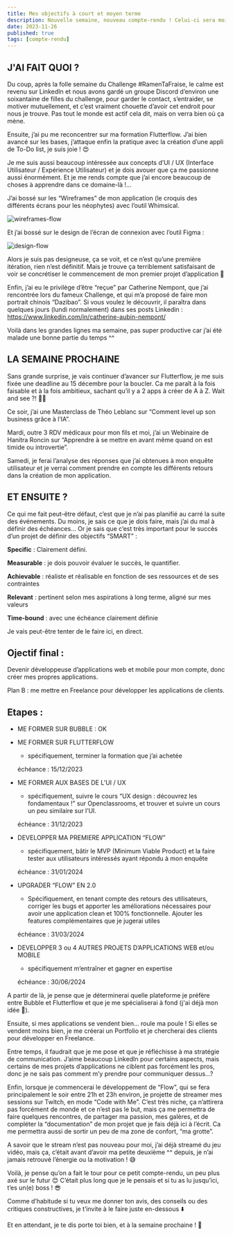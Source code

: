 ```yaml
---
title: Mes objectifs à court et moyen terme
description: Nouvelle semaine, nouveau compte-rendu ! Celui-ci sera moins long que la semaine dernière puisque la dernière fois je vous ai présenté 1 mois d’avancée.
date: 2023-11-26
published: true
tags: [compte-rendu]
---
```


## J'AI FAIT QUOI ?

Du coup, après la folle semaine du Challenge #RamenTaFraise, le calme est revenu sur LinkedIn et nous avons gardé un groupe Discord d’environ une soixantaine de filles du challenge, pour garder le contact, s’entraider, se motiver mutuellement, et c’est vraiment chouette d’avoir cet endroit pour nous je trouve. Pas tout le monde est actif cela dit, mais on verra bien où ça mène.

Ensuite, j’ai pu me reconcentrer sur ma formation Flutterflow. J’ai bien avancé sur les bases, j’attaque enfin la pratique avec la création d’une appli de To-Do list, je suis joie ! 😍

Je me suis aussi beaucoup intéressée aux concepts d’UI / UX (Interface Utilisateur / Expérience Utilisateur) et je dois avouer que ça me passionne aussi énormément. Et je me rends compte que j’ai encore beaucoup de choses à apprendre dans ce domaine-là !…

J’ai bossé sur les “Wireframes” de mon application (le croquis des différents écrans pour les néophytes) avec l’outil Whimsical.

![wireframes-flow](../img/wireframes-flow.png)

Et j’ai bossé sur le design de l’écran de connexion avec l’outil Figma :

![design-flow](../img/design-flow-1.png)

Alors je suis pas designeuse, ça se voit, et ce n’est qu’une première itération, rien n’est définitif. Mais je trouve ça terriblement satisfaisant de voir se concrétiser le commencement de mon premier projet d’application 🤩

Enfin, j’ai eu le privilège d’être “reçue” par Catherine Nempont, que j’ai rencontrée lors du fameux Challenge, et qui m’a proposé de faire mon portrait chinois “Dazibao”. Si vous voulez le découvrir, il paraîtra dans quelques jours (lundi normalement) dans ses posts Linkedin : https://www.linkedin.com/in/catherine-aubin-nempont/

Voilà dans les grandes lignes ma semaine, pas super productive car j’ai été malade une bonne partie du temps ^^

## LA SEMAINE PROCHAINE

Sans grande surprise, je vais continuer d’avancer sur Flutterflow, je me suis fixée une deadline au 15 décembre pour la boucler. Ca me paraît à la fois faisable et à la fois ambitieux, sachant qu’il y a 2 apps à créer de A à Z. Wait and see ?! 🤷‍♀️

Ce soir, j’ai une Masterclass de Théo Leblanc sur “Comment level up son business grâce à l’IA”.

Mardi, outre 3 RDV médicaux pour mon fils et moi, j’ai un Webinaire de Hanitra Roncin sur “Apprendre à se mettre en avant même quand on est timide ou introvertie”.

Samedi, je ferai l’analyse des réponses que j’ai obtenues à mon enquête utilisateur et je verrai comment prendre en compte les différents retours dans la création de mon application.

## ET ENSUITE ?

Ce qui me fait peut-être défaut, c’est que je n’ai pas planifié au carré la suite des événements. Du moins, je sais ce que je dois faire, mais j’ai du mal à définir des échéances… Or je sais que c’est très important pour le succès d’un projet de définir des objectifs “SMART” :

**Specific** : Clairement défini.

**Measurable** : je dois pouvoir évaluer le succès, le quantifier.

**Achievable** : réaliste et réalisable en fonction de ses ressources et de ses contraintes

**Relevant** : pertinent selon mes aspirations à long terme, aligné sur mes valeurs

**Time-bound** : avec une échéance clairement définie

Je vais peut-être tenter de le faire ici, en direct.

## Ojectif final :

Devenir développeuse d’applications web et mobile pour mon compte, donc créer mes propres applications.

Plan B : me mettre en Freelance pour développer les applications de clients.

## Etapes :

- ME FORMER SUR BUBBLE : OK

- ME FORMER SUR FLUTTERFLOW

  - spécifiquement, terminer la formation que j’ai achetée

  échéance : 15/12/2023

- ME FORMER AUX BASES DE L’UI / UX

  - spécifiquement, suivre le cours “UX design : découvrez les fondamentaux !” sur Openclassrooms, et trouver et suivre un cours un peu similaire sur l’UI.

  échéance : 31/12/2023

- DEVELOPPER MA PREMIERE APPLICATION “FLOW”

  - spécifiquement, bâtir le MVP (Minimum Viable Product) et la faire tester aux utilisateurs intéressés ayant répondu à mon enquête

  échéance : 31/01/2024

- UPGRADER “FLOW” EN 2.0

  - Spécifiquement, en tenant compte des retours des utilisateurs, corriger les bugs et apporter les améliorations nécessaires pour avoir une application clean et 100% fonctionnelle. Ajouter les features complémentaires que je jugerai utiles

  échéance : 31/03/2024

- DEVELOPPER 3 ou 4 AUTRES PROJETS D’APPLICATIONS WEB et/ou MOBILE

  - spécifiquement m’entraîner et gagner en expertise

  échéance : 30/06/2024

A partir de là, je pense que je déterminerai quelle plateforme je préfère entre Bubble et Flutterflow et que je me spécialiserai à fond (j'ai déjà mon idée 🤭).

Ensuite, si mes applications se vendent bien… roule ma poule ! Si elles se vendent moins bien, je me créerai un Portfolio et je chercherai des clients pour développer en Freelance.

Entre temps, il faudrait que je me pose et que je réfléchisse à ma stratégie de communication. J’aime beaucoup LinkedIn pour certains aspects, mais certains de mes projets d’applications ne ciblent pas forcément les pros, donc je ne sais pas comment m’y prendre pour communiquer dessus…?

Enfin, lorsque je commencerai le développement de “Flow”, qui se fera principalement le soir entre 21h et 23h environ, je projette de streamer mes sessions sur Twitch, en mode “Code with Me”. C’est très niche, ça n’attirera pas forcément de monde et ce n’est pas le but, mais ça me permettra de faire quelques rencontres, de partager ma passion, mes galères, et de compléter la “documentation” de mon projet que je fais déjà ici à l’écrit. Ca me permettra aussi de sortir un peu de ma zone de confort, “ma grotte”.

A savoir que le stream n’est pas nouveau pour moi, j’ai déjà streamé du jeu vidéo, mais ça, c’était avant d’avoir ma petite deuxième ^^ depuis, je n’ai jamais retrouvé l’énergie ou la motivation ! 😅

Voilà, je pense qu’on a fait le tour pour ce petit compte-rendu, un peu plus axé sur le futur 😊 C’était plus long que je le pensais et si tu as lu jusqu’ici, t’es un(e) boss ! 😎

Comme d’habitude si tu veux me donner ton avis, des conseils ou des critiques constructives, je t’invite à le faire juste en-dessous ⬇️

Et en attendant, je te dis porte toi bien, et à la semaine prochaine ! 💫
